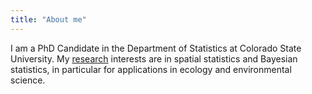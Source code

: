 ```yaml
---
title: "About me"
---
```


I am a PhD Candidate in the Department of Statistics at Colorado State University.
My [research](research.html) interests are in spatial statistics and Bayesian statistics,
in particular for applications in ecology and environmental science.